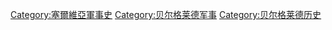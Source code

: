 [[Category:塞爾維亞軍事史|Category:塞爾維亞軍事史]]
[[Category:贝尔格莱德军事|Category:贝尔格莱德军事]]
[[Category:贝尔格莱德历史|Category:贝尔格莱德历史]]